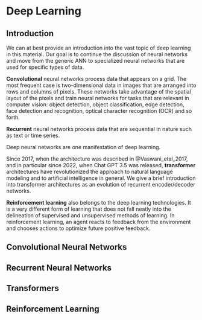 
# Deep Learning {#sec-deep-learning}

## Introduction

We can at best provide an introduction into the vast topic of deep learning in this material. Our goal is to continue the discussion of neural networks and move from the generic ANN to specialized neural networks that are used for specific types of data. 

**Convolutional** neural networks process data that appears on a grid. The most frequent case is two-dimensional data in images that are arranged into rows and columns of pixels. These networks take advantage of the spatial layout of the pixels and train neural networks for tasks that are relevant in computer vision: object detection, object classification, edge detection, face detection and recognition, optical character recognition (OCR) and so forth.

**Recurrent** neural networks process data that are sequential in nature such as text or time series. 

Deep neural networks are one manifestation of deep learning.

Since 2017, when the architecture was described in @Vaswani_etal_2017, and in particular since 2022, when Chat GPT 3.5 was released, **transformer** architectures have revolutionized the approach to natural language modeling and to artificial intelligence in general. We give a brief introduction into transformer architectures as an evolution of recurrent encoder/decoder networks.

**Reinforcement learning** also belongs to the deep learning technologies. It is a very different form of learning that does not fall neatly into the delineation of supervised and unsupervised methods of learning. In reinforcement learning, an agent reacts to feedback from the environment and chooses actions to optimize future positive feedback. 

## Convolutional Neural Networks


## Recurrent Neural Networks


## Transformers


## Reinforcement Learning

